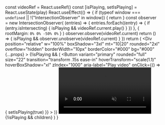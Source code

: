   const videoRef = React.useRef()
  const [isPlaying, setIsPlaying] = React.useState(play)
  React.useEffect(() => {
    if (typeof window === `undefined` || !("IntersectionObserver" in window)) {
      return
    }
    const observer = new IntersectionObserver(
      (entries) => {
        entries.forEach((entry) => {
          if (entry.isIntersecting) {
            isPlaying && videoRef.current.play()
          }
        })
      },
      { rootMargin: `0% 0% -50% 0%` }
    )
    observer.observe(videoRef.current)
    return () => {
      isPlaying && observer.unobserve(videoRef.current)
    }
  })
  return (
    <Div
      position="relative"
      w="100%"
      boxShadow="3xl"
      mt="10|20"
      rounded="2xl"
      overflow="hidden"
      borderWidth="10px"
      borderColor="#000"
      bg="#000"
      {...props}
    >
      {!isPlaying && (
        <Flexbox
          background="#000 url(thumbnail.png) no-repeat"
          backgroundSize="cover"
          position="absolute"
          top="0"
          left="0"
          right="0"
          bottom="0"
          justifyContent="center"
        >
          <Button
            variant="primary"
            rounded="full"
            size="22"
            transition="transform .15s ease-in"
            hoverTransform="scale(1.1)"
            hoverBoxShadow="xl"
            zIndex="1000"
            aria-label="Play video"
            onClick={() => {
              setIsPlaying(true)
            }}
          >
            <Icon name="play" size="8" ml="1" />
          </Button>
        </Flexbox>
      )}
      <Video muted playsinline ref={videoRef} w="full" loop={isPlaying}>
        <Source src={url} type="video/mp4" />
      </Video>
      {!isPlaying && children}
    </Div>
  )
}
